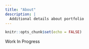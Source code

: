 ```yaml
---
title: "About"
description: |
  Additional details about portfolio
---
```


```r
knitr::opts_chunk$set(echo = FALSE)
```

Work In Progress
